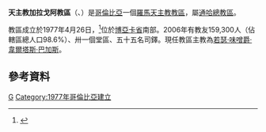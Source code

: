 {{Infobox Roman Catholic diocese
|Roman Catholic Diocese of = 天主教加拉戈阿教區
|Latin name of diocese = Dioecesis Garagoënsis
|image=Escudo de la Diócesis de Garagoa.svg
|caption =教區徽章
|location = [[哥倫比亞|哥倫比亞]]
|territory = [[博亞卡省|博亞卡省]]南部
|population = 159,300
|rite = 拉丁禮
|patron =
|province = 通哈
|established = 1977年
|cathedral =坎德拉里亞聖母主教座堂
|副主教座堂 =
|leadership = 主教
|website =
|教宗 =
|metropolitan =
|ordinary =若瑟·味噌爵·韋爾塔斯·巴加斯
|coadjutor bishop =
|emeritus =
}}

'''天主教加拉戈阿教區'''（{{lang-la|Dioecesis Garagoënsis}}、{{lang-es|Diócesis de Garagoa}}）是[[哥倫比亞|哥倫比亞]]一個[[羅馬天主教|羅馬天主教]][[教區|教區]]，屬[[天主教通哈總教區|通哈總教區]]。

教區成立於1977年4月26日，<ref>{{cite journal
|journal=[[宗座公報|宗座公報]]
|publisher=梵蒂岡出版社
|date=1977年
|volume=69
|title=''Cum Venerabilis''
|page=437
|url=http://www.vatican.va/archive/aas/documents/AAS%2069%20%5B1977%5D%20-%20ocr.pdf
|access-date=2014-03-28
|archive-date=2010-03-27
|archive-url=https://web.archive.org/web/20100327065635/http://www.vatican.va/archive/aas/documents/AAS%2069%20%5B1977%5D%20-%20ocr.pdf
|dead-url=no
}}</ref>位於[[博亞卡省|博亞卡省]]南部。2006年有教友159,300人（佔轄區總人口98.6%）、卅一個堂區、五十五名司鐸。現任教區主教為[[若瑟·味噌爵·韋爾塔斯·巴加斯|若瑟·味噌爵·韋爾塔斯·巴加斯]]。

==參考資料==
{{reflist}}
{{哥倫比亞天主教教區}}
[[Category:哥倫比亞天主教教區|G]]
[[Category:1977年哥倫比亞建立|Category:1977年哥倫比亞建立]]